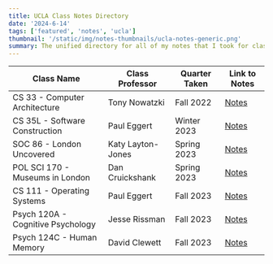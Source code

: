 ```yaml
---
title: UCLA Class Notes Directory
date: '2024-6-14'
tags: ['featured', 'notes', 'ucla']
thumbnail: '/static/img/notes-thumbnails/ucla-notes-generic.png'
summary: The unified directory for all of my notes that I took for classes at UCLA.
---
```


| Class Name                        | Class Professor   | Quarter Taken | Link to Notes                                                                       |
| --------------------------------- | ----------------- | ------------- | ----------------------------------------------------------------------------------- |
| CS 33 - Computer Architecture     | Tony Nowatzki     | Fall 2022     | [Notes](https://apurvashah.notion.site/CS33-2d4bc65fd2d14e4e8e9260e514d53ab0?pvs=4) |
| CS 35L - Software Construction    | Paul Eggert       | Winter 2023   | [Notes](/tags/cs-35l)                                                               |
| SOC 86 - London Uncovered         | Katy Layton-Jones | Spring 2023   | [Notes](/tags/london-uncovered)                                                     |
| POL SCI 170 - Museums in London   | Dan Cruickshank   | Spring 2023   | [Notes](/tags/museums)                                                              |
| CS 111 - Operating Systems        | Paul Eggert       | Fall 2023     | [Notes](/tags/cs-111)                                                               |
| Psych 120A - Cognitive Psychology | Jesse Rissman     | Fall 2023     | [Notes](/tags/psych-120a)                                                           |
| Psych 124C - Human Memory         | David Clewett     | Fall 2023     | [Notes](/tags/psych-124c)                                                           |
